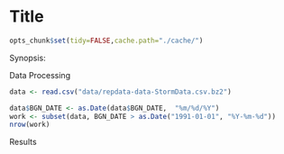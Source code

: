 Title
========================================================
```r
opts_chunk$set(tidy=FALSE,cache.path="./cache/")
```
Synopsis:

Data Processing
```r
data <- read.csv("data/repdata-data-StormData.csv.bz2")
```

```r
data$BGN_DATE <- as.Date(data$BGN_DATE,  "%m/%d/%Y")
work <- subset(data, BGN_DATE > as.Date("1991-01-01", "%Y-%m-%d"))
nrow(work)
```
Results

